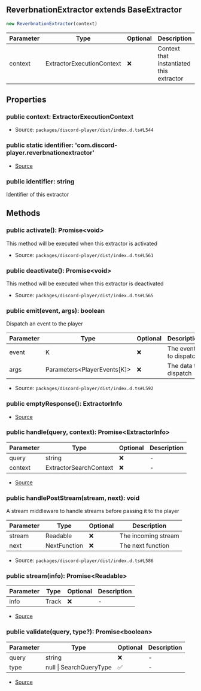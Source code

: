 ## ReverbnationExtractor extends BaseExtractor

```typescript
new ReverbnationExtractor(context)
```
| Parameter | Type | Optional | Description |
| ----------- | ----------- | ----------- | ----------- |
| context | ExtractorExecutionContext | ❌ | Context that instantiated this extractor |

## Properties
### public  context: ExtractorExecutionContext
- Source: `packages/discord-player/dist/index.d.ts#L544`
### public static identifier: 'com.discord\-player.reverbnationextractor'
- [Source](https://github.com/Androz2091/discord-player/blob/dbbd788/packages/extractor/src/extractors/ReverbnationExtractor.ts#L16)
### public  identifier: string
Identifier of this extractor
## Methods
### public  activate(): Promise\<void>
This method will be executed when this extractor is activated





- Source: `packages/discord-player/dist/index.d.ts#L561`
### public  deactivate(): Promise\<void>
This method will be executed when this extractor is deactivated





- Source: `packages/discord-player/dist/index.d.ts#L565`
### public  emit(event, args): boolean
Dispatch an event to the player




| Parameter | Type | Optional | Description |
| ----------- | ----------- | ----------- | ----------- |
| event | K | ❌ | The event to dispatch |
| args | Parameters\<PlayerEvents\[K]> | ❌ | The data to dispatch |


- Source: `packages/discord-player/dist/index.d.ts#L592`
### public  emptyResponse(): ExtractorInfo
- [Source](https://github.com/Androz2091/discord-player/blob/dbbd788/packages/extractor/src/extractors/ReverbnationExtractor.ts#L51)
### public  handle(query, context): Promise\<ExtractorInfo>
| Parameter | Type | Optional | Description |
| ----------- | ----------- | ----------- | ----------- |
| query | string | ❌ | - |
| context | ExtractorSearchContext | ❌ | - |


- [Source](https://github.com/Androz2091/discord-player/blob/dbbd788/packages/extractor/src/extractors/ReverbnationExtractor.ts#L23)
### public  handlePostStream(stream, next): void
A stream middleware to handle streams before passing it to the player




| Parameter | Type | Optional | Description |
| ----------- | ----------- | ----------- | ----------- |
| stream | Readable | ❌ | The incoming stream |
| next | NextFunction | ❌ | The next function |


- Source: `packages/discord-player/dist/index.d.ts#L586`
### public  stream(info): Promise\<Readable>
| Parameter | Type | Optional | Description |
| ----------- | ----------- | ----------- | ----------- |
| info | Track | ❌ | - |


- [Source](https://github.com/Androz2091/discord-player/blob/dbbd788/packages/extractor/src/extractors/ReverbnationExtractor.ts#L55)
### public  validate(query, type?): Promise\<boolean>
| Parameter | Type | Optional | Description |
| ----------- | ----------- | ----------- | ----------- |
| query | string | ❌ | - |
| type | null \| SearchQueryType | ✅ | - |


- [Source](https://github.com/Androz2091/discord-player/blob/dbbd788/packages/extractor/src/extractors/ReverbnationExtractor.ts#L18)